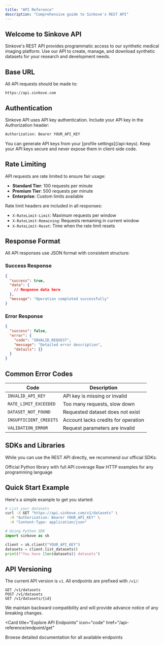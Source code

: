 ```yaml
---
title: "API Reference"
description: "Comprehensive guide to Sinkove's REST API"
---
```


## Welcome to Sinkove API

Sinkove's REST API provides programmatic access to our synthetic medical imaging platform. Use our API to create, manage, and download synthetic datasets for your research and development needs.

## Base URL

All API requests should be made to:

```
https://api.sinkove.com
```

## Authentication

Sinkove API uses API key authentication. Include your API key in the Authorization header:

```bash
Authorization: Bearer YOUR_API_KEY
```

<Note>
  You can generate API keys from your [profile settings](/api-keys). Keep your
  API keys secure and never expose them in client-side code.
</Note>

## Rate Limiting

API requests are rate limited to ensure fair usage:

- **Standard Tier**: 100 requests per minute
- **Premium Tier**: 500 requests per minute
- **Enterprise**: Custom limits available

Rate limit headers are included in all responses:

- `X-RateLimit-Limit`: Maximum requests per window
- `X-RateLimit-Remaining`: Requests remaining in current window
- `X-RateLimit-Reset`: Time when the rate limit resets

## Response Format

All API responses use JSON format with consistent structure:

### Success Response

```json
{
  "success": true,
  "data": {
    // Response data here
  },
  "message": "Operation completed successfully"
}
```

### Error Response

```json
{
  "success": false,
  "error": {
    "code": "INVALID_REQUEST",
    "message": "Detailed error description",
    "details": {}
  }
}
```

## Common Error Codes

| Code                   | Description                         |
| ---------------------- | ----------------------------------- |
| `INVALID_API_KEY`      | API key is missing or invalid       |
| `RATE_LIMIT_EXCEEDED`  | Too many requests, slow down        |
| `DATASET_NOT_FOUND`    | Requested dataset does not exist    |
| `INSUFFICIENT_CREDITS` | Account lacks credits for operation |
| `VALIDATION_ERROR`     | Request parameters are invalid      |

## SDKs and Libraries

While you can use the REST API directly, we recommend our official SDKs:

<CardGroup cols={2}>
  <Card title="Python SDK" icon="python" href="/python-sdk">
    Official Python library with full API coverage
  </Card>
  <Card
    title="cURL Examples"
    icon="terminal"
    href="/api-reference/endpoint/get"
  >
    Raw HTTP examples for any programming language
  </Card>
</CardGroup>

## Quick Start Example

Here's a simple example to get you started:

```bash
# List your datasets
curl -X GET "https://api.sinkove.com/v1/datasets" \
  -H "Authorization: Bearer YOUR_API_KEY" \
  -H "Content-Type: application/json"
```

```python
# Using Python SDK
import sinkove as sk

client = sk.client("YOUR_API_KEY")
datasets = client.list_datasets()
print(f"You have {len(datasets)} datasets")
```

## API Versioning

The current API version is `v1`. All endpoints are prefixed with `/v1/`:

```
GET /v1/datasets
POST /v1/datasets
GET /v1/datasets/{id}
```

We maintain backward compatibility and will provide advance notice of any breaking changes.

<Card
  title="Explore API Endpoints"
  icon="code"
  href="/api-reference/endpoint/get"
>
  Browse detailed documentation for all available endpoints
</Card>
